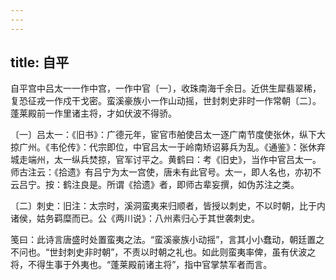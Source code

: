 ```yaml
---
---
---
```

title: 自平
---




自平宫中吕太一一作中宫，一作中官〔一〕，收珠南海千余日。近供生犀翡翠稀，复恐征戎一作戍干戈密。蛮溪豪族小一作山动摇，世封刺史非时一作常朝〔二〕。蓬莱殿前一作里诸主将，才如伏波不得骄。

〔一〕吕太一：《旧书》：广德元年，宦官市舶使吕太一逐广南节度使张休，纵下大掠广州。《韦伦传》：代宗即位，中官吕太一于岭南矫诏募兵为乱。《通鉴》：张休弃城走端州，太一纵兵焚掠，官军讨平之。黄鹤曰：考《旧史》，当作中官吕太一。师古注云：《拾遗》有吕宁为太一宫使，唐未有此官号。太一，即人名也，亦初不云吕宁。按：鹤注良是。所谓《拾遗》者，即师古辈妄撰，如伪苏注之类。

〔二〕刺史：旧注：太宗时，溪洞蛮夷来归顺者，皆授以刺史，不以时朝，比于内诸侯，姑务羁糜而已。公《两川说》：八州素归心于其世袭刺史。

笺曰：此诗言唐盛时处置蛮夷之法。“蛮溪豪族小动摇”，言其小小蠢动，朝廷置之不问也。“世封刺史非时朝”，不责以时朝之礼也。如此则蛮夷率俾，虽有伏波之将，不得生事于外夷也。“蓬莱殿前诸主将”，指中官掌禁军者而言。